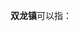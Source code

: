'''双龙镇'''可以指：
{{PRC admin/disambig|15/02/21/105/000|22/03/81/108/000|41/13/23/103/000|50/01/15/127/000|50/02/35/138/000|50/02/37/105/000|51/06/23/112/000|51/10/25/123/000|51/13/81/104/000|51/15/21/112/000|51/17/02/105/000|61/06/32/105/000|61/09/02/117/000}}
{{disambig|cat=三字中国镇名消歧义}}
